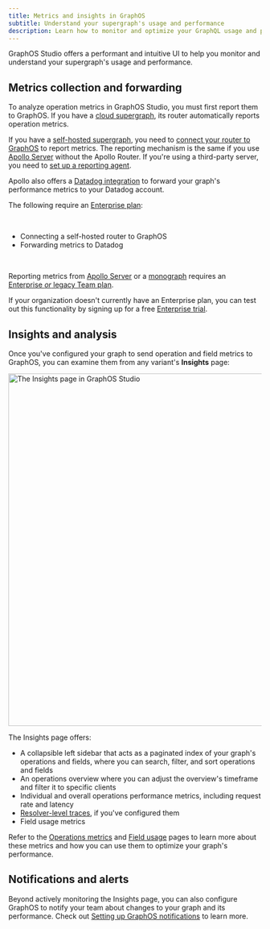 ```yaml
---
title: Metrics and insights in GraphOS
subtitle: Understand your supergraph's usage and performance
description: Learn how to monitor and optimize your GraphQL usage and performance with raw metrics, insights, and alerts with Apollo GraphOS.
---
```


GraphOS Studio offers a performant and intuitive UI to help you monitor and understand your supergraph's usage and performance.

## Metrics collection and forwarding

To analyze operation metrics in GraphOS Studio, you must first report them to GraphOS. If you have a [cloud supergraph](../quickstart/cloud), its router automatically reports operation metrics.

If you have a [self-hosted supergraph](../quickstart/self-hosted), you need to [connect your router to GraphOS](./sending-operation-metrics) to report metrics. The reporting mechanism is the same if you use [Apollo Server](/apollo-server/) without the Apollo Router. If you're using a third-party server, you need to [set up a reporting agent](./sending-operation-metrics#from-a-third-party-server-advanced).

Apollo also offers a [Datadog integration](./datadog-integration) to forward your graph's performance metrics to your Datadog account.

<EnterpriseFeature>

The following require an [Enterprise plan](https://www.apollographql.com/pricing/):

<br />

- Connecting a self-hosted router to GraphOS
- Forwarding metrics to Datadog

<br />

Reporting metrics from [Apollo Server](/apollo-server) or a [monograph](../graphs/#monographs)
requires an [Enterprise _or_ legacy Team plan](../org/plans).

If your organization
doesn't currently have an Enterprise plan, you can test out this functionality by
signing up for a free [Enterprise trial](https://studio.apollographql.com/signup?type=enterprise-trial&referrer=docs-content).

</EnterpriseFeature>

## Insights and analysis

Once you've configured your graph to send operation and field metrics to GraphOS, you can examine them from any variant's **Insights** page:

<img
  src="../img/insights-quickstart.jpg"
  className="screenshot"
  alt="The Insights page in GraphOS Studio"
  width="700"
/>

The Insights page offers:

- A collapsible left sidebar that acts as a paginated index of your graph's operations and fields, where you can search, filter, and sort operations and fields
- An operations overview where you can adjust the overview's timeframe and filter it to specific clients
- Individual and overall operations performance metrics, including request rate and latency
- [Resolver-level traces](./operations#resolver-level-traces), if you've configured them
- Field usage metrics

Refer to the [Operations metrics](./operations) and [Field usage](./field-usage) pages to learn more about these metrics and how you can use them to optimize your graph's performance.

## Notifications and alerts

Beyond actively monitoring the Insights page, you can also configure GraphOS to notify your team about changes to your graph and its performance. Check out [Setting up GraphOS notifications](./notifications/notification-setup) to learn more.
